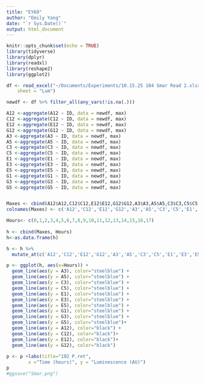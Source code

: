 ```yaml
---
title: "EY68"
author: "Emily Yang"
date: "`r Sys.Date()`"
output: html_document
---
```


```r
knitr::opts_chunk$set(echo = TRUE)
library(tidyverse)
library(dplyr)
library(readxl)
library(reshape2)
library(ggplot2)

df <- read_excel("~/Documents/Experiments/10.15.25 104 Smar Read 2.xlsx", 
    sheet = "Lum")

```

```r

newdf <- df %>% filter_all(any_vars(!is.na(.)))

A12 <-aggregate(A12 ~ ID, data = newdf, max)
C12 <-aggregate(C12 ~ ID, data = newdf, max)
E12 <-aggregate(E12 ~ ID, data = newdf, max)
G12 <-aggregate(G12 ~ ID, data = newdf, max)
A3 <-aggregate(A3 ~ ID, data = newdf, max)
A5 <-aggregate(A5 ~ ID, data = newdf, max)
C3 <-aggregate(C3 ~ ID, data = newdf, max)
C5 <-aggregate(C5 ~ ID, data = newdf, max)
E1 <-aggregate(E1 ~ ID, data = newdf, max)
E3 <-aggregate(E3 ~ ID, data = newdf, max)
E5 <-aggregate(E5 ~ ID, data = newdf, max)
G1 <-aggregate(G1 ~ ID, data = newdf, max)
G3 <-aggregate(G3 ~ ID, data = newdf, max)
G5 <-aggregate(G5 ~ ID, data = newdf, max)


Maxes <- cbind(A12$A12,C12$C12,E12$E12,G12$G12,A3$A3,A5$A5,C3$C3,C5$C5,E1$E1,E3$E3,E5$E5,G1$G1,G3$G3,G5$G5)
colnames(Maxes) <- c('A12','C12','E12','G12','A3','A5','C3','C5','E1','E3','E5','G1','G3','G5')

Hours<- c(0,1,2,3,4,5,6,7,8,9,10,11,12,13,14,15,16,17)
          
h <- cbind(Maxes, Hours)
h<-as.data.frame(h)

h <- h %>% 
  mutate_at(c('A12','C12','E12','G12','A3','A5','C3','C5','E1','E3','E5','G1','G3','G5','Hours'), as.numeric)

```

```r

p <- ggplot(h, aes(x=Hours)) + 
  geom_line(aes(y = A3), color="steelblue") + 
  geom_line(aes(y = A5), color="steelblue") + 
  geom_line(aes(y = C3), color="steelblue") +
  geom_line(aes(y = C5), color="steelblue") +
  geom_line(aes(y = E1), color="steelblue") + 
  geom_line(aes(y = E3), color="steelblue") +
  geom_line(aes(y = E5), color="steelblue") +
  geom_line(aes(y = G1), color="steelblue") +
  geom_line(aes(y = G3), color="steelblue") +
  geom_line(aes(y = G5), color="steelblue")+
  geom_line(aes(y = A12), color="black") + 
  geom_line(aes(y = C12), color="black")+
  geom_line(aes(y = E12), color="black")+
  geom_line(aes(y = G12), color="black")
  
p <- p +labs(title="102 P.ret",
        x ="Time (hours)", y = "Luminescence (AU)")
p
#ggsave("Smar.png")
```